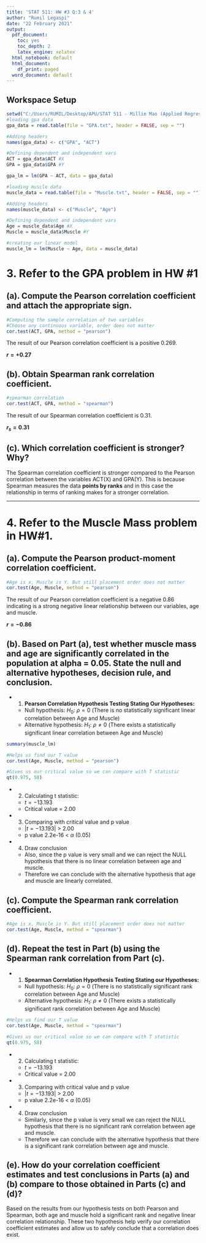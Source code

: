 ---
title: 'STAT 511: HW #3 Q:3 & 4'
author: "Rumil Legaspi"
date: "22 February 2021"
output:
  pdf_document:
    toc: yes
    toc_depth: 2 
    latex_engine: xelatex
  html_notebook: default
  html_document:
    df_print: paged
  word_document: default
---

## __Workspace Setup__

```{r, collapse = TRUE, warning = FALSE, message = FALSE}
setwd("C:/Users/RUMIL/Desktop/APU/STAT 511 - Millie Mao (Applied Regression Analysis)/week 4/Week 4")
#loading gpa data
gpa_data = read.table(file = "GPA.txt", header = FALSE, sep = "")

#Adding headers
names(gpa_data) <- c("GPA", "ACT")

#Defining dependent and independent vars
ACT = gpa_data$ACT #X
GPA = gpa_data$GPA #Y

gpa_lm = lm(GPA ~ ACT, data = gpa_data)

#loading muscle data
muscle_data = read.table(file = "Muscle.txt", header = FALSE, sep = "")

#Adding headers
names(muscle_data) <- c("Muscle", "Age")

#Defining dependent and independent vars
Age = muscle_data$Age #X
Muscle = muscle_data$Muscle #Y

#creating our linear model
muscle_lm = lm(Muscle ~ Age, data = muscle_data)
```
# __3. Refer to the GPA problem in HW #1__


## __(a). Compute the Pearson correlation coefficient and attach the appropriate sign.__


```{r}
#Computing the sample correlation of two variables
#Choose any continuous variable, order does not matter
cor.test(ACT, GPA, method = "pearson")
```
The result of our Pearson correlation coefficient is a positive 0.269. 

__$r = +0.27$__

## __(b). Obtain Spearman rank correlation coefficient.__

```{r, warning = FALSE, message = FALSE}
#spearman correlation
cor.test(ACT, GPA, method = "spearman")
```
The result of our Spearman correlation coefficient is 0.31.


__$r_{s}=0.31$__


## __(c). Which correlation coefficient is stronger? Why?__

The Spearman correlation coefficient is stronger compared to the Pearson correlation between the variables ACT(X) and GPA(Y). This is because Spearman measures the data __points by ranks__ and in this case the relationship in terms of ranking makes for a stronger correlation.


----------------------------------------------

# __4. Refer to the Muscle Mass problem in HW#1.__

## __(a). Compute the Pearson product-moment correlation coefficient.__

```{r}
#Age is x, Muscle is Y. But still placement order does not matter
cor.test(Age, Muscle, method = "pearson")
```
The result of our Pearson correlation coefficient is a negative 0.86 indicating is a strong negative linear relationship between our variables, age and muscle. 

__$r = -0.86$__


## __(b). Based on Part (a), test whether muscle mass and age are significantly correlated in the population at alpha = 0.05. State the null and alternative hypotheses, decision rule, and conclusion.__

- 1. __Pearson Correlation Hypothesis Testing Stating Our Hypotheses:__ 
  + Null hypothesis: $H_{0}$: $\rho = 0$ (There is no statistically significant linear correlation between Age and Muscle)
  + Alternative hypothesis: $H_{1}$: $\rho \neq 0$ (There exists a statistically significant linear correlation between Age and Muscle)


 
```{r}
summary(muscle_lm)

#Helps us find our T value
cor.test(Age, Muscle, method = "pearson")

#Gives us our critical value so we can compare with T statistic
qt(0.975, 58)
```
- 2. Calculating t statistic:
  + $t= -13.193$ 
  + Critical value = 2.00

- 3. Comparing with critical value and p value
  + |$t= -13.193$| > 2.00
  + p value  2.2e-16 < $\alpha$ (0.05)
- 4. Draw conclusion
  + Also, since the p value is very small and we can reject the NULL hypothesis that there is no linear correlation between age and muscle.
  + Therefore we can conclude with the alternative hypothesis that age and muscle are linearly correlated.

## __(c). Compute the Spearman rank correlation coefficient.__
```{r}
#Age is x, Muscle is Y. But still placement order does not matter
cor.test(Age, Muscle, method = "spearman")
```
## __(d). Repeat the test in Part (b) using the Spearman rank correlation from Part (c).__

- 1. __Spearman Correlation Hypothesis Testing Stating our Hypotheses:__ 
  + Null hypothesis: $H_{0}$: $\rho = 0$ (There is no statistically significant rank correlation between Age and Muscle)
  + Alternative hypothesis: $H_{1}$: $\rho \neq 0$ (There exists a statistically significant rank correlation between Age and Muscle)

```{r, warning = FALSE, message = FALSE}
#Helps us find our T value
cor.test(Age, Muscle, method = "spearman")

#Gives us our critical value so we can compare with T statistic
qt(0.975, 58)
```
 
- 2. Calculating t statistic:
  + $t= -13.193$ 
  + Critical value = 2.00

- 3. Comparing with critical value and p value
  + |$t= -13.193$| > 2.00
  + p value  2.2e-16 < $\alpha$ (0.05)
- 4. Draw conclusion
  + Similarly, since the p value is very small we can reject the NULL hypothesis that there is no significant rank correlation between age and muscle.
  + Therefore we can conclude with the alternative hypothesis that there is a significant rank correlation between age and muscle.


## __(e). How do your correlation coefficient estimates and test conclusions in Parts (a) and (b) compare to those obtained in Parts (c) and (d)?__

Based on the results from our hypothesis tests on both Pearson and Spearman, both age and muscle hold a significant rank and negative linear correlation relationship. These two hypothesis help verify our correlation coefficient estimates and allow us to safely conclude that a correlation does exist.












